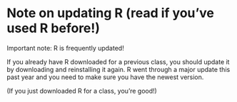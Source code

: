# Note on updating R (read if you've used R before!)

Important note: R is frequently updated!

If you already have R downloaded for a previous class, you should update it by downloading and reinstalling it again.   R went through a major update this past year and you need to make sure you have the newest version.

(If you just downloaded R for a class, you're good!)
